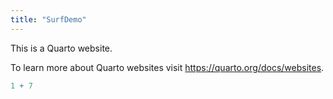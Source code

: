 ```yaml
---
title: "SurfDemo"
---
```


This is a Quarto website.

To learn more about Quarto websites visit <https://quarto.org/docs/websites>.

```r
1 + 7
```
